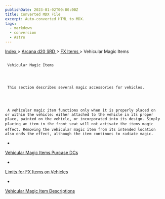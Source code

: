 ```yaml
---
publishDate: 2023-01-02T00:00:00Z
title: Converted MDX File
excerpt: Auto-converted HTML to MDX.
tags:
  - markdown
  - conversion
  - Astro
---
```







[
      Index
     ](-index)
     >
     [
      Arcana d20 SRD
     ](arcana-d20-srd-index)
     >
     [
      FX Items
     ](arcana-d20-srd-fx-items-index)
     > Vehicular Magic Items
    





## 
     Vehicular Magic Items
    



     This section describes several magic accessories for vehicles.
    



     A vehicular magic item functions only when it is properly placed on or within the vehicle: either attached to the vehicle in its proper place, painted on the vehicle, or incorporated into its design. Simply placing an item in the front seat will not activate the items magic effect. Removing the vehicular magic item from its intended location also ends the effect, although the item continues to radiate magic.
    


- 
[
       Vehicular
      Magic Items Purcase DCs
      ](arcana-d20-srd-fx-items-vehicular-magic-items-vehicular-magic-items-purchase-dcs)

- 
[
       Limits
      for FX Items on Vehicles
      ](arcana-d20-srd-fx-items-vehicular-magic-items-limits-for-fx-items-on-vehicles)

- 
[
       Vehicular
      Magic Item Descriptions
      ](arcana-d20-srd-fx-items-vehicular-magic-items-vehicular-magic-items-descriptions)









